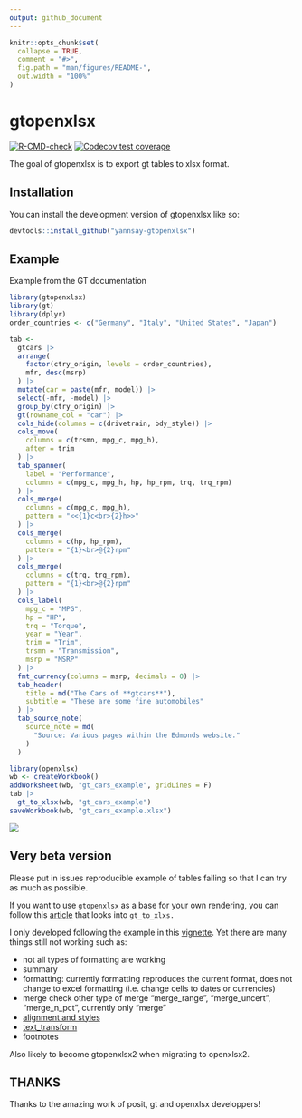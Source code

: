 ```yaml
---
output: github_document
---
```


<!-- README.md is generated from README.Rmd. Please edit that file -->

```r
knitr::opts_chunk$set(
  collapse = TRUE,
  comment = "#>",
  fig.path = "man/figures/README-",
  out.width = "100%"
)
```

# gtopenxlsx

<!-- badges: start -->

[![R-CMD-check](https://github.com/yannsay/gtopenxlsx/actions/workflows/R-CMD-check.yaml/badge.svg)](https://github.com/yannsay/gtopenxlsx/actions/workflows/R-CMD-check.yaml) [![Codecov test coverage](https://codecov.io/gh/yannsay/gtopenxlsx/branch/main/graph/badge.svg)](https://app.codecov.io/gh/yannsay/gtopenxlsx?branch=main)

<!-- badges: end -->

The goal of gtopenxlsx is to export gt tables to xlsx format.

## Installation

You can install the development version of gtopenxlsx like so:

```r
devtools::install_github("yannsay-gtopenxlsx")
```

## Example

Example from the GT documentation

```r
library(gtopenxlsx)
library(gt)
library(dplyr)
order_countries <- c("Germany", "Italy", "United States", "Japan")

tab <-
  gtcars |>
  arrange(
    factor(ctry_origin, levels = order_countries),
    mfr, desc(msrp)
  ) |>
  mutate(car = paste(mfr, model)) |>
  select(-mfr, -model) |>
  group_by(ctry_origin) |>
  gt(rowname_col = "car") |>
  cols_hide(columns = c(drivetrain, bdy_style)) |>
  cols_move(
    columns = c(trsmn, mpg_c, mpg_h),
    after = trim
  ) |>
  tab_spanner(
    label = "Performance",
    columns = c(mpg_c, mpg_h, hp, hp_rpm, trq, trq_rpm)
  ) |>
  cols_merge(
    columns = c(mpg_c, mpg_h),
    pattern = "<<{1}c<br>{2}h>>"
  ) |>
  cols_merge(
    columns = c(hp, hp_rpm),
    pattern = "{1}<br>@{2}rpm"
  ) |>
  cols_merge(
    columns = c(trq, trq_rpm),
    pattern = "{1}<br>@{2}rpm"
  ) |>
  cols_label(
    mpg_c = "MPG",
    hp = "HP",
    trq = "Torque",
    year = "Year",
    trim = "Trim",
    trsmn = "Transmission",
    msrp = "MSRP"
  ) |>
  fmt_currency(columns = msrp, decimals = 0) |>
  tab_header(
    title = md("The Cars of **gtcars**"),
    subtitle = "These are some fine automobiles"
  ) |>
  tab_source_note(
    source_note = md(
      "Source: Various pages within the Edmonds website."
    )
  )
```

```r
library(openxlsx)
wb <- createWorkbook()
addWorksheet(wb, "gt_cars_example", gridLines = F)
tab |>
  gt_to_xlsx(wb, "gt_cars_example")
saveWorkbook(wb, "gt_cars_example.xlsx")
```

![](inst/figures/excelsnapshot.png)

## Very beta version

Please put in issues reproducible example of tables failing so that I can try as much as possible.

If you want to use `gtopenxlsx` as a base for your own rendering, you can follow this [article](https://yannsay.github.io/gtopenxlsx/articles/gt_to_xlsx_walkthrough.html) that looks into `gt_to_xlxs.`

I only developed following the example in this [vignette](https://gt.rstudio.com/articles/case-study-gtcars.html). Yet there are many things still not working such as:

-   not all types of formatting are working
-   summary
-   formatting: currently formatting reproduces the current format, does not change to excel formatting (i.e. change cells to dates or currencies)
-   merge check other type of merge "merge_range", "merge_uncert", "merge_n_pct", currently only "merge"
-   [alignment and styles](https://gt.rstudio.com/articles/case-study-gtcars.html#column-alignment-and-style-changes)
-   [text_transform](https://gt.rstudio.com/articles/case-study-gtcars.html#text-transforms)
-   footnotes

Also likely to become gtopenxlsx2 when migrating to openxlsx2.

## THANKS

Thanks to the amazing work of posit, gt and openxlsx developpers!
